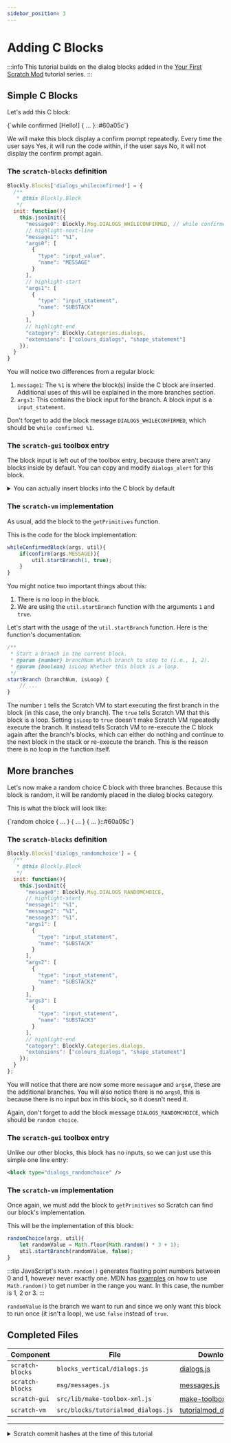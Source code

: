 ```yaml
---
sidebar_position: 3
---
```


# Adding C Blocks

:::info
This tutorial builds on the dialog blocks added in the [Your First Scratch Mod](../first-scratch-mod/adding-a-block/index.mdx) tutorial series.
:::

## Simple C Blocks
Let's add this C block:

<ScratchBlocks>
{`while confirmed [Hello!] {
    ...
}::#60a05c`}
</ScratchBlocks>

We will make this block display a confirm prompt repeatedly. Every time the user says Yes, it will run the code within, if the user says No, it will not display the confirm prompt again.

### The `scratch-blocks` definition

```js title="scratch-blocks/blocks_vertical/dialogs.js"
Blockly.Blocks['dialogs_whileconfirmed'] = {
  /**
   * @this Blockly.Block
   */
  init: function(){
    this.jsonInit({
      "message0": Blockly.Msg.DIALOGS_WHILECONFIRMED, // while confirmed %1
      // highlight-next-line
      "message1": "%1",
      "args0": [
        {
          "type": "input_value",
          "name": "MESSAGE"
        }
      ],
      // highlight-start
      "args1": [
        {
          "type": "input_statement",
          "name": "SUBSTACK"
        }
      ],
      // highlight-end
      "category": Blockly.Categories.dialogs,
      "extensions": ["colours_dialogs", "shape_statement"]
    });
  }
}
```

You will notice two differences from a regular block:
1. `message1`: The `%1` is where the block(s) inside the C block are inserted. Additional uses of this will be explained in the more branches section.
2. `args1`: This contains the block input for the branch. A block input is a `input_statement`.

Don't forget to add the block message `DIALOGS_WHILECONFIRMED`, which should be `while confirmed %1`.

### The `scratch-gui` toolbox entry
The block input is left out of the toolbox entry, because there aren't any blocks inside by default. You can copy and modify `dialogs_alert` for this block.

<details>
    <summary>You can actually insert blocks into the C block by default</summary>

    If you really want too, you can insert blocks into the C block by default. I'm not sure if there are any practical uses for this, but here is how you can:

    ```xml title="scratch-gui/src/lib/make-toolbox-xml.js"
    <block type="dialogs_whileconfirmed">
        <value name="MESSAGE">
            <shadow type="text">
                <field name="TEXT">${hello}</field>
            </shadow>
        </value>
        <!-- highlight-start -->
        <value name="SUBSTACK">
            <block type="dialogs_alert">
                <value name="MESSAGE">
                    <shadow type="text">
                        <field name="TEXT">${hello}</field>
                    </shadow>
                </value>
            </block>
        </value>
        <!-- highlight-end -->
    </block>
    ```
</details>

### The `scratch-vm` implementation
As usual, add the block to the `getPrimitives` function.

This is the code for the block implementation:
```js title="scratch-vm/src/blocks/tutorialmod_dialogs.js"
whileConfirmedBlock(args, util){
    if(confirm(args.MESSAGE)){
        util.startBranch(1, true);
    }
}
```

You might notice two important things about this:
1. There is no loop in the block.
2. We are using the `util.startBranch` function with the arguments `1` and `true`.

Let's start with the usage of the `util.startBranch` function. Here is the function's documentation:
```js title="scratch-vm/src/engine/block-utility.js"
/**
 * Start a branch in the current block.
 * @param {number} branchNum Which branch to step to (i.e., 1, 2).
 * @param {boolean} isLoop Whether this block is a loop.
 */
startBranch (branchNum, isLoop) {
    // ...
}
```

The number `1` tells the Scratch VM to start executing the first branch in the block (in this case, the only branch). The `true` tells Scratch VM that this block is a loop. Setting `isLoop` to `true` doesn't make Scratch VM repeatedly execute the branch. It instead tells Scratch VM to re-execute the C block again after the branch's blocks, which can either do nothing and continue to the next block in the stack or re-execute the branch. This is the reason there is no loop in the function itself.

## More branches
Let's now make a random choice C block with three branches. Because this block is random, it will be randomly placed in the dialog blocks category.

This is what the block will look like:

<ScratchBlocks>
{`random choice {
    ...
} {
    ...
} {
    ...
}::#60a05c`}
</ScratchBlocks>

### The `scratch-blocks` definition
```js title="scratch-blocks/blocks_vertical/dialogs.js"
Blockly.Blocks['dialogs_randomchoice'] = {
  /**
   * @this Blockly.Block
   */
  init: function(){
    this.jsonInit({
      "message0": Blockly.Msg.DIALOGS_RANDOMCHOICE,
      // highlight-start
      "message1": "%1",
      "message2": "%1",
      "message3": "%1",
      "args1": [
        {
          "type": "input_statement",
          "name": "SUBSTACK"
        }
      ],
      "args2": [
        {
          "type": "input_statement",
          "name": "SUBSTACK2"
        }
      ],
      "args3": [
        {
          "type": "input_statement",
          "name": "SUBSTACK3"
        }
      ],
      // highlight-end
      "category": Blockly.Categories.dialogs,
      "extensions": ["colours_dialogs", "shape_statement"]
    });
  }
};
```

You will notice that there are now some more `message#` and `args#`, these are the additional branches. You will also notice there is no `args0`, this is because there is no input box in this block, so it doesn't need it.

Again, don't forget to add the block message `DIALOGS_RANDOMCHOICE`, which should be `random choice`.

### The `scratch-gui` toolbox entry
Unlike our other blocks, this block has no inputs, so we can just use this simple one line entry:
```xml title="scratch-gui/src/lib/make-toolbox-xml.js"
<block type="dialogs_randomchoice" />
```

### The `scratch-vm` implementation
Once again, we must add the block to `getPrimitives` so Scratch can find our block's implementation.

This will be the implementation of this block:
```js title="scratch-vm/src/blocks/tutorialmod_dialogs.js"
randomChoice(args, util){
    let randomValue = Math.floor(Math.random() * 3 + 1);
    util.startBranch(randomValue, false);
}
```

:::tip
JavaScript's `Math.random()` generates floating point numbers between 0 and 1, however never exactly one. MDN has [examples](https://developer.mozilla.org/en-US/docs/Web/JavaScript/Reference/Global_Objects/Math/random) on how to use `Math.random()` to get number in the range you want. In this case, the number is 1, 2 or 3.
:::

`randomValue` is the branch we want to run and since we only want this block to run once (it isn't a loop), we use `false` instead of `true`.

## Completed Files
| Component         | File                                      | Download                                                      |
| ----------------- | ----------------------------------------- | ------------------------------------------------------------- |
| `scratch-blocks`  | `blocks_vertical/dialogs.js`              | [dialogs.js](resources/dialogs.js.txt)                        |
| `scratch-blocks`  | `msg/messages.js`                         | [messages.js](resources/messages.js.txt)                      |
| `scratch-gui`     | `src/lib/make-toolbox-xml.js`             | [make-toolbox-xml.js](resources/make-toolbox-xml.js.txt)      |
| `scratch-vm`      | `src/blocks/tutorialmod_dialogs.js`       | [tutorialmod_dialogs.js](resources/tutorialmod_dialogs.js.txt)|

---
<details>
    <summary>Scratch commit hashes at the time of this tutorial</summary>

    ```
    scratch-gui:        db1933b2aea9f9dbe51e0ad2d750a2550179314a
    scratch-vm:         d6420c4c9826d360adee118e0e9e255536be7f7c
    scratch-blocks:     686df65cc6b5b3df37dc3204f56f443aa18c5085
    ```
</details>